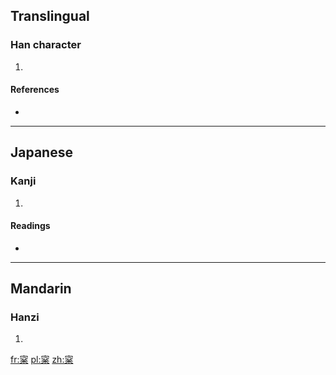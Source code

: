 ==Translingual==

===Han character===
{{Han char|rn=75|rad=木|as=07|sn=11|four=|canj=十金戈木 (JCID)}}

# {{defn|Han|sort=木07}}

====References====
* {{Han ref|kx=0530.080|dkj=14869|dj=0918.070|hdz=21221.030|uh=68A5|ud=26789}}

----

==Japanese==

===Kanji===
{{ja-kanji|grade=|rs=木07}}

# {{defn|lang=ja|sort=木07}}

====Readings====
* {{ja-readings|on=[[しょう]] (shō)|kun=[[まつ]] (matsu)}}

----

==Mandarin==

===Hanzi===
{{cmn-hanzi|pin=[[sōng]] ([[song1]])|wg=sung<sup>1</sup>}}

# {{defn|lang=cmn|sort=木07}}

[[fr:梥]]
[[pl:梥]]
[[zh:梥]]